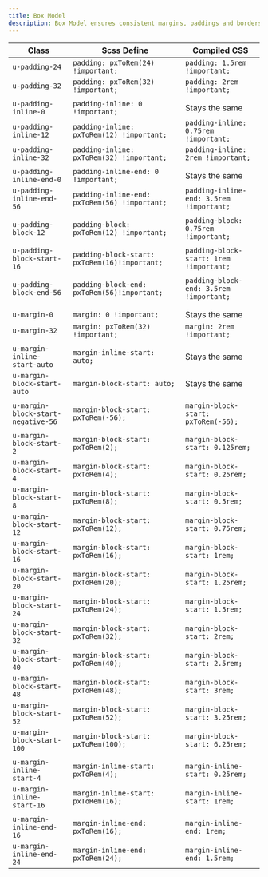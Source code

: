 ```yaml
---
title: Box Model
description: Box Model ensures consistent margins, paddings and borders across our products. The class name is presented in pixels, but being translated to REM units via Scss functions during compilation.
---
```


| Class                              | Scss Define                                   | Compiled CSS                             |
| ---------------------------------- | --------------------------------------------- | ---------------------------------------- |
| `u-padding-24`                     | `padding: pxToRem(24) !important;`            | `padding: 1.5rem !important;`            |
| `u-padding-32`                     | `padding: pxToRem(32) !important;`            | `padding: 2rem !important;`              |
|                                    |                                               |                                          |
| `u-padding-inline-0`               | `padding-inline: 0 !important;`               | Stays the same                           |
| `u-padding-inline-12`              | `padding-inline: pxToRem(12) !important;`     | `padding-inline: 0.75rem !important;`    |
| `u-padding-inline-32`              | `padding-inline: pxToRem(32) !important;`     | `padding-inline: 2rem !important;`       |
|                                    |                                               |                                          |
| `u-padding-inline-end-0`           | `padding-inline-end: 0 !important;`           | Stays the same                           |
| `u-padding-inline-end-56`          | `padding-inline-end: pxToRem(56) !important;` | `padding-inline-end: 3.5rem !important;` |
|                                    |                                               |                                          |
| `u-padding-block-12`               | `padding-block: pxToRem(12) !important;`      | `padding-block: 0.75rem !important;`     |
|                                    |                                               |                                          |
| `u-padding-block-start-16`         | `padding-block-start: pxToRem(16)!important;` | `padding-block-start: 1rem !important;`  |
|                                    |                                               |                                          |
| `u-padding-block-end-56`           | `padding-block-end: pxToRem(56)!important;`   | `padding-block-end: 3.5rem !important;`  |
|                                    |                                               |                                          |
|                                    |                                               |                                          |
| `u-margin-0`                       | `margin: 0 !important;`                       | Stays the same                           |
| `u-margin-32`                      | `margin: pxToRem(32) !important;`             | `margin: 2rem !important;`               |
|                                    |                                               |                                          |
| `u-margin-inline-start-auto`       | `margin-inline-start: auto;`                  | Stays the same                           |
| `u-margin-block-start-auto`        | `margin-block-start: auto;`                   | Stays the same                           |
|                                    |                                               |                                          |
| `u-margin-block-start-negative-56` | `margin-block-start: pxToRem(-56);`           | `margin-block-start: pxToRem(-56);`      |
|                                    |                                               |                                          |
| `u-margin-block-start-2`           | `margin-block-start: pxToRem(2);`             | `margin-block-start: 0.125rem;`          |
| `u-margin-block-start-4`           | `margin-block-start: pxToRem(4);`             | `margin-block-start: 0.25rem;`           |
| `u-margin-block-start-8`           | `margin-block-start: pxToRem(8);`             | `margin-block-start: 0.5rem;`            |
| `u-margin-block-start-12`          | `margin-block-start: pxToRem(12);`            | `margin-block-start: 0.75rem;`           |
| `u-margin-block-start-16`          | `margin-block-start: pxToRem(16);`            | `margin-block-start: 1rem;`              |
| `u-margin-block-start-20`          | `margin-block-start: pxToRem(20);`            | `margin-block-start: 1.25rem;`           |
| `u-margin-block-start-24`          | `margin-block-start: pxToRem(24);`            | `margin-block-start: 1.5rem;`            |
| `u-margin-block-start-32`          | `margin-block-start: pxToRem(32);`            | `margin-block-start: 2rem;`              |
| `u-margin-block-start-40`          | `margin-block-start: pxToRem(40);`            | `margin-block-start: 2.5rem;`            |
| `u-margin-block-start-48`          | `margin-block-start: pxToRem(48);`            | `margin-block-start: 3rem;`              |
| `u-margin-block-start-52`          | `margin-block-start: pxToRem(52);`            | `margin-block-start: 3.25rem;`           |
| `u-margin-block-start-100`         | `margin-block-start: pxToRem(100);`           | `margin-block-start: 6.25rem;`           |
|                                    |                                               |                                          |
| `u-margin-inline-start-4`          | `margin-inline-start: pxToRem(4);`            | `margin-inline-start: 0.25rem;`          |
| `u-margin-inline-start-16`         | `margin-inline-start: pxToRem(16);`           | `margin-inline-start: 1rem;`             |
|                                    |                                               |                                          |
| `u-margin-inline-end-16`           | `margin-inline-end: pxToRem(16);`             | `margin-inline-end: 1rem;`               |
| `u-margin-inline-end-24`           | `margin-inline-end: pxToRem(24);`             | `margin-inline-end: 1.5rem;`             |

<CodePreview>
  <div class="box u-margin-block-start-32 u-padding-block-end-56"></div>
</CodePreview>
